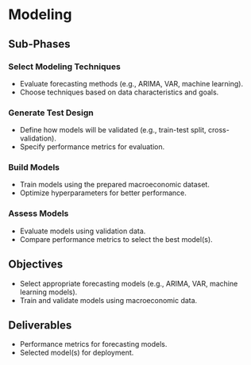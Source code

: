 # Modeling

## Sub-Phases

### Select Modeling Techniques
- Evaluate forecasting methods (e.g., ARIMA, VAR, machine learning).
- Choose techniques based on data characteristics and goals.

### Generate Test Design
- Define how models will be validated (e.g., train-test split, cross-validation).
- Specify performance metrics for evaluation.

### Build Models
- Train models using the prepared macroeconomic dataset.
- Optimize hyperparameters for better performance.

### Assess Models
- Evaluate models using validation data.
- Compare performance metrics to select the best model(s).

## Objectives
- Select appropriate forecasting models (e.g., ARIMA, VAR, machine learning models).
- Train and validate models using macroeconomic data.

## Deliverables
- Performance metrics for forecasting models.
- Selected model(s) for deployment.
